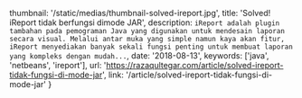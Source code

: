   thumbnail: '/static/medias/thumbnail-solved-ireport.jpg',
  title: 'Solved! iReport tidak berfungsi dimode JAR',
  description: `iReport adalah plugin tambahan pada pemograman Java yang digunakan untuk mendesain laporan secara visual. Melalui antar muka yang simple namun kaya akan fitur, iReport menyediakan banyak sekali fungsi penting untuk membuat laporan yang kompleks dengan mudah...`,
  date: '2018-08-13',
  keywords: ['java', 'netbeans', 'ireport'],
  url: 'https://razaqultegar.com/article/solved-ireport-tidak-fungsi-di-mode-jar',
  link: '/article/solved-ireport-tidak-fungsi-di-mode-jar'
}
